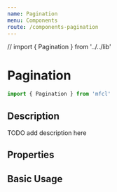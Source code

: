 ```yaml
---
name: Pagination
menu: Components
route: /components-pagination
---
```


// import { Pagination } from '../../lib'

# Pagination

```javascript
import { Pagination } from 'mfcl'
```

## Description

TODO add description here

## Properties

<Props of={Pagination} />

## Basic Usage

<Playground>
  <Component>
    <Pagination activePage={1} totalPages={5} arrowsOnly={false} />
  </Component>
</Playground>
